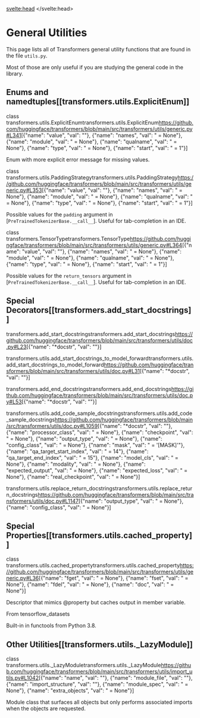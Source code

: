 <script lang="ts">
let fw: "pt" | "tf" = "pt";
onMount(() => {
    const urlParams = new URLSearchParams(window.location.search);
    fw = urlParams.get("fw") || "pt";
});
</script>
<svelte:head>
  <meta name="hf:doc:metadata" content={JSON.stringify(metadata)} >
</svelte:head>
<!--Copyright 2021 The HuggingFace Team. All rights reserved.

Licensed under the Apache License, Version 2.0 (the "License"); you may not use this file except in compliance with
the License. You may obtain a copy of the License at

http://www.apache.org/licenses/LICENSE-2.0

Unless required by applicable law or agreed to in writing, software distributed under the License is distributed on
an "AS IS" BASIS, WITHOUT WARRANTIES OR CONDITIONS OF ANY KIND, either express or implied. See the License for the
specific language governing permissions and limitations under the License.

⚠️ Note that this file is in Markdown but contain specific syntax for our doc-builder (similar to MDX) that may not be
rendered properly in your Markdown viewer.

-->

# General Utilities

This page lists all of Transformers general utility functions that are found in the file `utils.py`.

Most of those are only useful if you are studying the general code in the library.


## Enums and namedtuples[[transformers.utils.ExplicitEnum]]

<div class="docstring border-l-2 border-t-2 pl-4 pt-3.5 border-gray-100 rounded-tl-xl mb-6 mt-8">

<docstring><name>class transformers.utils.ExplicitEnum</name><anchor>transformers.utils.ExplicitEnum</anchor><source>https://github.com/huggingface/transformers/blob/main/src/transformers/utils/generic.py#L341</source><parameters>[{"name": "value", "val": ""}, {"name": "names", "val": " = None"}, {"name": "module", "val": " = None"}, {"name": "qualname", "val": " = None"}, {"name": "type", "val": " = None"}, {"name": "start", "val": " = 1"}]</parameters></docstring>

Enum with more explicit error message for missing values.


</div>

<div class="docstring border-l-2 border-t-2 pl-4 pt-3.5 border-gray-100 rounded-tl-xl mb-6 mt-8">

<docstring><name>class transformers.utils.PaddingStrategy</name><anchor>transformers.utils.PaddingStrategy</anchor><source>https://github.com/huggingface/transformers/blob/main/src/transformers/utils/generic.py#L353</source><parameters>[{"name": "value", "val": ""}, {"name": "names", "val": " = None"}, {"name": "module", "val": " = None"}, {"name": "qualname", "val": " = None"}, {"name": "type", "val": " = None"}, {"name": "start", "val": " = 1"}]</parameters></docstring>

Possible values for the `padding` argument in [`PreTrainedTokenizerBase.__call__`]. Useful for tab-completion in an
IDE.


</div>

<div class="docstring border-l-2 border-t-2 pl-4 pt-3.5 border-gray-100 rounded-tl-xl mb-6 mt-8">

<docstring><name>class transformers.TensorType</name><anchor>transformers.TensorType</anchor><source>https://github.com/huggingface/transformers/blob/main/src/transformers/utils/generic.py#L364</source><parameters>[{"name": "value", "val": ""}, {"name": "names", "val": " = None"}, {"name": "module", "val": " = None"}, {"name": "qualname", "val": " = None"}, {"name": "type", "val": " = None"}, {"name": "start", "val": " = 1"}]</parameters></docstring>

Possible values for the `return_tensors` argument in [`PreTrainedTokenizerBase.__call__`]. Useful for
tab-completion in an IDE.


</div>

## Special Decorators[[transformers.add_start_docstrings]]

<div class="docstring border-l-2 border-t-2 pl-4 pt-3.5 border-gray-100 rounded-tl-xl mb-6 mt-8">

<docstring><name>transformers.add_start_docstrings</name><anchor>transformers.add_start_docstrings</anchor><source>https://github.com/huggingface/transformers/blob/main/src/transformers/utils/doc.py#L23</source><parameters>[{"name": "*docstr", "val": ""}]</parameters></docstring>


</div>

<div class="docstring border-l-2 border-t-2 pl-4 pt-3.5 border-gray-100 rounded-tl-xl mb-6 mt-8">

<docstring><name>transformers.utils.add_start_docstrings_to_model_forward</name><anchor>transformers.utils.add_start_docstrings_to_model_forward</anchor><source>https://github.com/huggingface/transformers/blob/main/src/transformers/utils/doc.py#L31</source><parameters>[{"name": "*docstr", "val": ""}]</parameters></docstring>


</div>

<div class="docstring border-l-2 border-t-2 pl-4 pt-3.5 border-gray-100 rounded-tl-xl mb-6 mt-8">

<docstring><name>transformers.add_end_docstrings</name><anchor>transformers.add_end_docstrings</anchor><source>https://github.com/huggingface/transformers/blob/main/src/transformers/utils/doc.py#L53</source><parameters>[{"name": "*docstr", "val": ""}]</parameters></docstring>


</div>

<div class="docstring border-l-2 border-t-2 pl-4 pt-3.5 border-gray-100 rounded-tl-xl mb-6 mt-8">

<docstring><name>transformers.utils.add_code_sample_docstrings</name><anchor>transformers.utils.add_code_sample_docstrings</anchor><source>https://github.com/huggingface/transformers/blob/main/src/transformers/utils/doc.py#L1059</source><parameters>[{"name": "*docstr", "val": ""}, {"name": "processor_class", "val": " = None"}, {"name": "checkpoint", "val": " = None"}, {"name": "output_type", "val": " = None"}, {"name": "config_class", "val": " = None"}, {"name": "mask", "val": " = '[MASK]'"}, {"name": "qa_target_start_index", "val": " = 14"}, {"name": "qa_target_end_index", "val": " = 15"}, {"name": "model_cls", "val": " = None"}, {"name": "modality", "val": " = None"}, {"name": "expected_output", "val": " = None"}, {"name": "expected_loss", "val": " = None"}, {"name": "real_checkpoint", "val": " = None"}]</parameters></docstring>


</div>

<div class="docstring border-l-2 border-t-2 pl-4 pt-3.5 border-gray-100 rounded-tl-xl mb-6 mt-8">

<docstring><name>transformers.utils.replace_return_docstrings</name><anchor>transformers.utils.replace_return_docstrings</anchor><source>https://github.com/huggingface/transformers/blob/main/src/transformers/utils/doc.py#L1147</source><parameters>[{"name": "output_type", "val": " = None"}, {"name": "config_class", "val": " = None"}]</parameters></docstring>


</div>

## Special Properties[[transformers.utils.cached_property]]

<div class="docstring border-l-2 border-t-2 pl-4 pt-3.5 border-gray-100 rounded-tl-xl mb-6 mt-8">

<docstring><name>class transformers.utils.cached_property</name><anchor>transformers.utils.cached_property</anchor><source>https://github.com/huggingface/transformers/blob/main/src/transformers/utils/generic.py#L36</source><parameters>[{"name": "fget", "val": " = None"}, {"name": "fset", "val": " = None"}, {"name": "fdel", "val": " = None"}, {"name": "doc", "val": " = None"}]</parameters></docstring>

Descriptor that mimics @property but caches output in member variable.

From tensorflow_datasets

Built-in in functools from Python 3.8.


</div>

## Other Utilities[[transformers.utils._LazyModule]]

<div class="docstring border-l-2 border-t-2 pl-4 pt-3.5 border-gray-100 rounded-tl-xl mb-6 mt-8">

<docstring><name>class transformers.utils._LazyModule</name><anchor>transformers.utils._LazyModule</anchor><source>https://github.com/huggingface/transformers/blob/main/src/transformers/utils/import_utils.py#L1042</source><parameters>[{"name": "name", "val": ""}, {"name": "module_file", "val": ""}, {"name": "import_structure", "val": ""}, {"name": "module_spec", "val": " = None"}, {"name": "extra_objects", "val": " = None"}]</parameters></docstring>

Module class that surfaces all objects but only performs associated imports when the objects are requested.


</div>
